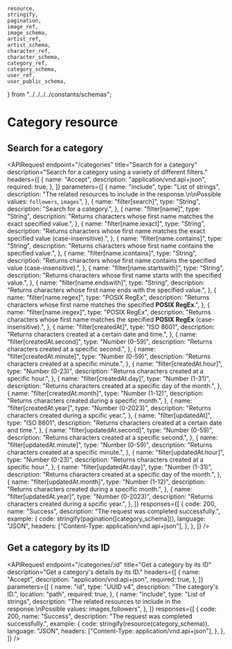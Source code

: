 
    resource,
    stringify,
    pagination,
    image_ref,
    image_schema,
    artist_ref,
    artist_schema,
    character_ref,
    character_schema,
    category_ref,
    category_schema,
    user_ref,
    user_public_schema,
} from "../../../../constants/schemas";

# Category resource

## Search for a category

<APIRequest
    endpoint="/categories"
    title="Search for a category"
    description="Search for a category using a variety of different filters."
    headers={[
        {
            name: "Accept",
            description: "application/vnd.api+json",
            required: true,
        },
    ]}
    parameters={[
        {
            name: "include",
            type: "List of strings",
            description:
                "The related resources to include in the response.\n\nPossible values: `followers`, `images`",
        },
        {
            name: "filter[search]",
            type: "String",
            description: "Search for a category.",
        },
        {
            name: "filter[name]",
            type: "String",
            description:
                "Returns characters whose first name matches the exact specified value.",
        },
        {
            name: "filter[name.iexact]",
            type: "String",
            description:
                "Returns characters whose first name matches the exact specified value (case-insensitive).",
        },
        {
            name: "filter[name.contains]",
            type: "String",
            description:
                "Returns characters whose first name contains the specified value.",
        },
        {
            name: "filter[name.icontains]",
            type: "String",
            description:
                "Returns characters whose first name contains the specified value (case-insensitive).",
        },
        {
            name: "filter[name.startswith]",
            type: "String",
            description:
                "Returns characters whose first name starts with the specified value.",
        },
        {
            name: "filter[name.endswith]",
            type: "String",
            description:
                "Returns characters whose first name ends with the specified value.",
        },
        {
            name: "filter[name.regex]",
            type: "POSIX RegEx",
            description:
                "Returns characters whose first name matches the specified **POSIX RegEx**.",
        },
        {
            name: "filter[name.iregex]",
            type: "POSIX RegEx",
            description:
                "Returns characters whose first name matches the specified **POSIX RegEx** (case-insensitive).",
        },
        {
            name: "filter[createdAt]",
            type: "ISO 8601",
            description:
                "Returns characters created at a certain date and time.",
        },
        {
            name: "filter[createdAt.second]",
            type: "Number (0-59)",
            description: "Returns characters created at a specific second.",
        },
        {
            name: "filter[createdAt.minute]",
            type: "Number (0-59)",
            description: "Returns characters created at a specific minute.",
        },
        {
            name: "filter[createdAt.hour]",
            type: "Number (0-23)",
            description: "Returns characters created at a specific hour.",
        },
        {
            name: "filter[createdAt.day]",
            type: "Number (1-31)",
            description:
                "Returns characters created at a specific day of the month.",
        },
        {
            name: "filter[createdAt.month]",
            type: "Number (1-12)",
            description: "Returns characters created during a specific month.",
        },
        {
            name: "filter[createdAt.year]",
            type: "Number (0-2023)",
            description: "Returns characters created during a spcific year.",
        },
        {
            name: "filter[updatedAt]",
            type: "ISO 8601",
            description:
                "Returns characters created at a certain date and time.",
        },
        {
            name: "filter[updatedAt.second]",
            type: "Number (0-59)",
            description: "Returns characters created at a specific second.",
        },
        {
            name: "filter[updatedAt.minute]",
            type: "Number (0-59)",
            description: "Returns characters created at a specific minute.",
        },
        {
            name: "filter[updatedAt.hour]",
            type: "Number (0-23)",
            description: "Returns characters created at a specific hour.",
        },
        {
            name: "filter[updatedAt.day]",
            type: "Number (1-31)",
            description:
                "Returns characters created at a specific day of the month.",
        },
        {
            name: "filter[updatedAt.month]",
            type: "Number (1-12)",
            description: "Returns characters created during a specific month.",
        },
        {
            name: "filter[updatedAt.year]",
            type: "Number (0-2023)",
            description: "Returns characters created during a spcific year.",
        },
    ]}
    responses={[
        {
            code: 200,
            name: "Success",
            description: "The request was completed successfully.",
            example: {
                code: stringify(pagination([category_schema])),
                language: "JSON",
                headers: ["Content-Type: application/vnd.api+json"],
            },
        },
    ]}
/>

## Get a category by its ID

<APIRequest
    endpoint="/categories/:id"
    title="Get a category by its ID"
    description="Get a category's details by its ID."
    headers={[
        {
            name: "Accept",
            description: "application/vnd.api+json",
            required: true,
        },
    ]}
    parameters={[
        {
            name: "id",
            type: "UUID v4",
            description: "The category's ID.",
            location: "path",
            required: true,
        },
        {
            name: "include",
            type: "List of strings",
            description:
                "The related resources to include in the response.\nPossible values: images,followers",
        },
    ]}
    responses={[
        {
            code: 200,
            name: "Success",
            description: "The request was completed successfully.",
            example: {
                code: stringify(resource(category_schema)),
                language: "JSON",
                headers: ["Content-Type: application/vnd.api+json"],
            },
        },
    ]}
/>
